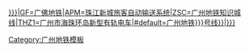 <includeonly>[[{{#switch:{{{1|{{{Line}}}}}}|GF=广佛地铁|APM=珠江新城旅客自动输送系统|ZSC=广州地铁知识城线|THZ1=广州市海珠环岛新型有轨电车|#default=广州地铁{{{1|{{{Line}}}}}}号线}}|{{广州地铁路线标志/灰色|{{{1|{{{Line}}}}}}}}]]</includeonly><noinclude>
[[Category:广州地铁模板]]
</noinclude>
